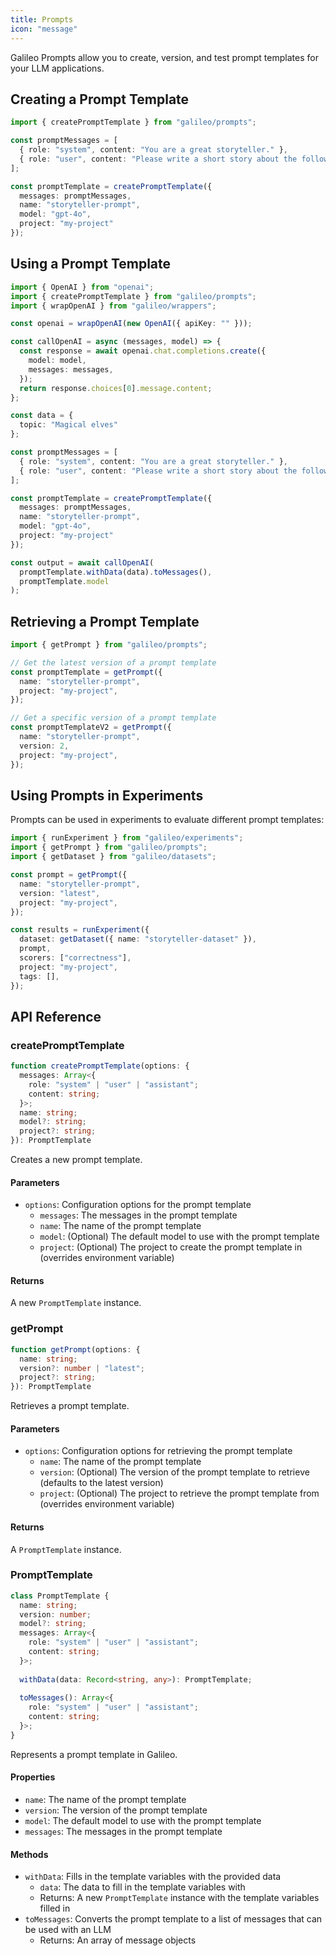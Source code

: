 ```yaml
---
title: Prompts
icon: "message"
---
```


Galileo Prompts allow you to create, version, and test prompt templates for your LLM applications.

## Creating a Prompt Template

```typescript
import { createPromptTemplate } from "galileo/prompts";

const promptMessages = [
  { role: "system", content: "You are a great storyteller." },
  { role: "user", content: "Please write a short story about the following topic: {topic}" },
];

const promptTemplate = createPromptTemplate({
  messages: promptMessages,
  name: "storyteller-prompt",
  model: "gpt-4o",
  project: "my-project"
});
```

## Using a Prompt Template

```typescript
import { OpenAI } from "openai";
import { createPromptTemplate } from "galileo/prompts";
import { wrapOpenAI } from "galileo/wrappers";

const openai = wrapOpenAI(new OpenAI({ apiKey: "" }));

const callOpenAI = async (messages, model) => {
  const response = await openai.chat.completions.create({
    model: model,
    messages: messages,
  });
  return response.choices[0].message.content;
};

const data = {
  topic: "Magical elves"
};

const promptMessages = [
  { role: "system", content: "You are a great storyteller." },
  { role: "user", content: "Please write a short story about the following topic: {topic}" },
];

const promptTemplate = createPromptTemplate({
  messages: promptMessages,
  name: "storyteller-prompt",
  model: "gpt-4o",
  project: "my-project"
});

const output = await callOpenAI(
  promptTemplate.withData(data).toMessages(), 
  promptTemplate.model
);
```

## Retrieving a Prompt Template

```typescript
import { getPrompt } from "galileo/prompts";

// Get the latest version of a prompt template
const promptTemplate = getPrompt({
  name: "storyteller-prompt",
  project: "my-project",
});

// Get a specific version of a prompt template
const promptTemplateV2 = getPrompt({
  name: "storyteller-prompt",
  version: 2,
  project: "my-project",
});
```

## Using Prompts in Experiments

Prompts can be used in experiments to evaluate different prompt templates:

```typescript
import { runExperiment } from "galileo/experiments";
import { getPrompt } from "galileo/prompts";
import { getDataset } from "galileo/datasets";

const prompt = getPrompt({
  name: "storyteller-prompt",
  version: "latest",
  project: "my-project",
});

const results = runExperiment({
  dataset: getDataset({ name: "storyteller-dataset" }),
  prompt,
  scorers: ["correctness"],
  project: "my-project",
  tags: [],
});
```

## API Reference

### createPromptTemplate

```typescript
function createPromptTemplate(options: {
  messages: Array<{
    role: "system" | "user" | "assistant";
    content: string;
  }>;
  name: string;
  model?: string;
  project?: string;
}): PromptTemplate
```

Creates a new prompt template.

#### Parameters

- `options`: Configuration options for the prompt template
  - `messages`: The messages in the prompt template
  - `name`: The name of the prompt template
  - `model`: (Optional) The default model to use with the prompt template
  - `project`: (Optional) The project to create the prompt template in (overrides environment variable)

#### Returns

A new `PromptTemplate` instance.

### getPrompt

```typescript
function getPrompt(options: {
  name: string;
  version?: number | "latest";
  project?: string;
}): PromptTemplate
```

Retrieves a prompt template.

#### Parameters

- `options`: Configuration options for retrieving the prompt template
  - `name`: The name of the prompt template
  - `version`: (Optional) The version of the prompt template to retrieve (defaults to the latest version)
  - `project`: (Optional) The project to retrieve the prompt template from (overrides environment variable)

#### Returns

A `PromptTemplate` instance.

### PromptTemplate

```typescript
class PromptTemplate {
  name: string;
  version: number;
  model?: string;
  messages: Array<{
    role: "system" | "user" | "assistant";
    content: string;
  }>;
  
  withData(data: Record<string, any>): PromptTemplate;
  
  toMessages(): Array<{
    role: "system" | "user" | "assistant";
    content: string;
  }>;
}
```

Represents a prompt template in Galileo.

#### Properties

- `name`: The name of the prompt template
- `version`: The version of the prompt template
- `model`: The default model to use with the prompt template
- `messages`: The messages in the prompt template

#### Methods

- `withData`: Fills in the template variables with the provided data
  - `data`: The data to fill in the template variables with
  - Returns: A new `PromptTemplate` instance with the template variables filled in
- `toMessages`: Converts the prompt template to a list of messages that can be used with an LLM
  - Returns: An array of message objects 